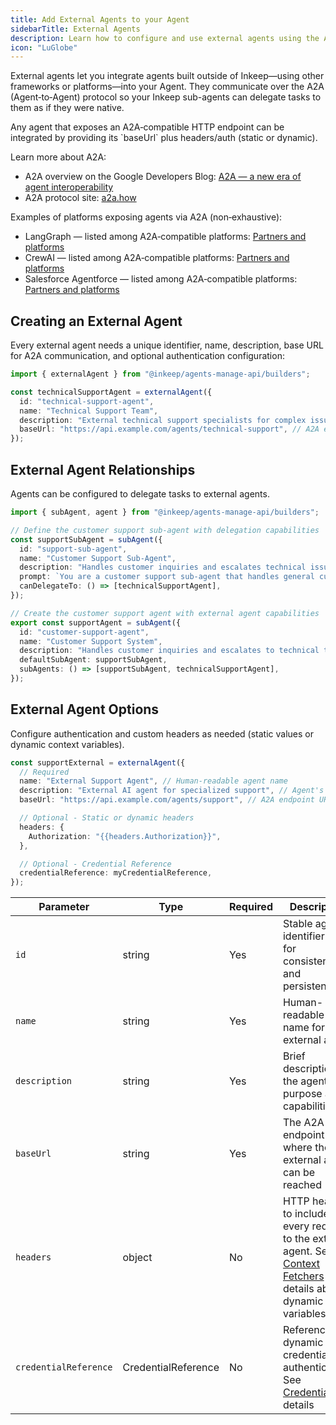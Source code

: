 ```yaml
---
title: Add External Agents to your Agent
sidebarTitle: External Agents
description: Learn how to configure and use external agents using the A2A protocol
icon: "LuGlobe"
---
```


External agents let you integrate agents built outside of Inkeep—using other frameworks or platforms—into your Agent. They communicate over the A2A (Agent‑to‑Agent) protocol so your Inkeep sub-agents can delegate tasks to them as if they were native.

<Note>
  Any agent that exposes an A2A‑compatible HTTP endpoint can be integrated by providing its `baseUrl` plus headers/auth (static or dynamic).
</Note>

Learn more about A2A:
- A2A overview on the Google Developers Blog: [A2A — a new era of agent interoperability](https://developers.googleblog.com/en/a2a-a-new-era-of-agent-interoperability/)
- A2A protocol site: [a2a.how](https://a2a.how/)

Examples of platforms exposing agents via A2A (non‑exhaustive):
- LangGraph — listed among A2A‑compatible platforms: [Partners and platforms](https://google-a2a.wiki/agents-platforms/)
- CrewAI — listed among A2A‑compatible platforms: [Partners and platforms](https://google-a2a.wiki/agents-platforms/)
- Salesforce Agentforce — listed among A2A‑compatible platforms: [Partners and platforms](https://google-a2a.wiki/agents-platforms/)

## Creating an External Agent

Every external agent needs a unique identifier, name, description, base URL for A2A communication, and optional authentication configuration:

```typescript
import { externalAgent } from "@inkeep/agents-manage-api/builders";

const technicalSupportAgent = externalAgent({
  id: "technical-support-agent",
  name: "Technical Support Team",
  description: "External technical support specialists for complex issues",
  baseUrl: "https://api.example.com/agents/technical-support", // A2A endpoint
});
```

## External Agent Relationships

Agents can be configured to delegate tasks to external agents.

```typescript
import { subAgent, agent } from "@inkeep/agents-manage-api/builders";

// Define the customer support sub-agent with delegation capabilities
const supportSubAgent = subAgent({
  id: "support-sub-agent",
  name: "Customer Support Sub-Agent",
  description: "Handles customer inquiries and escalates technical issues",
  prompt: `You are a customer support sub-agent that handles general customer inquiries.`,
  canDelegateTo: () => [technicalSupportAgent],
});

// Create the customer support agent with external agent capabilities
export const supportAgent = subAgent({
  id: "customer-support-agent",
  name: "Customer Support System",
  description: "Handles customer inquiries and escalates to technical teams when needed",
  defaultSubAgent: supportSubAgent,
  subAgents: () => [supportSubAgent, technicalSupportAgent],
});
```

## External Agent Options

Configure authentication and custom headers as needed (static values or dynamic context variables).

```typescript
const supportExternal = externalAgent({
  // Required
  name: "External Support Agent", // Human-readable agent name
  description: "External AI agent for specialized support", // Agent's purpose
  baseUrl: "https://api.example.com/agents/support", // A2A endpoint URL

  // Optional - Static or dynamic headers
  headers: {
    Authorization: "{{headers.Authorization}}",
  },

  // Optional - Credential Reference
  credentialReference: myCredentialReference,
});
```

| Parameter             | Type                | Required | Description                                                                                                                                                     |
| --------------------- | ------------------- | -------- | --------------------------------------------------------------------------------------------------------------------------------------------------------------- |
| `id`                  | string              | Yes      | Stable agent identifier used for consistency and persistence                                                                                                    |
| `name`                | string              | Yes      | Human-readable name for the external agent                                                                                                                      |
| `description`         | string              | Yes      | Brief description of the agent's purpose and capabilities                                                                                                       |
| `baseUrl`             | string              | Yes      | The A2A endpoint URL where the external agent can be reached                                                                                                    |
| `headers`             | object              | No       | HTTP headers to include with every request to the external agent. See [Context Fetchers](/typescript-sdk/context-fetchers) for details about dynamic variables. |
| `credentialReference` | CredentialReference | No       | Reference to dynamic credentials for authentication. See [Credentials](/typescript-sdk/credentials) for details                                                 |